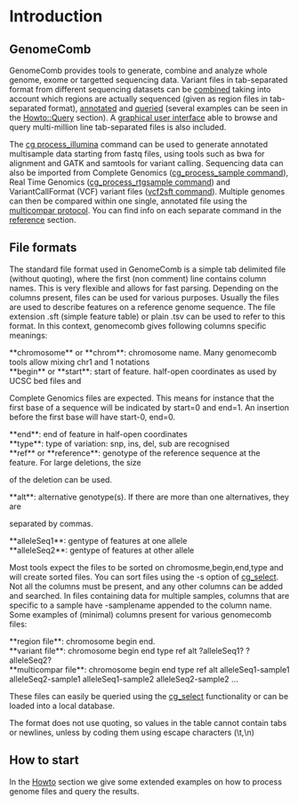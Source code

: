 = Introduction =

== GenomeComb ==
GenomeComb provides tools to generate, combine and analyze whole genome,
exome or targetted sequencing data. Variant files in tab-separated format
from different sequencing datasets can be [[cg_multicompar|combined]]
taking into account which regions are actually sequenced (given as region
files in tab-separated format), [[cg_annotate|annotated]] and
[[cg_select|queried]] (several
examples can be seen in the [[howto_query|Howto::Query]] section).
A [[cg_viz|graphical user interface]] able to browse and query multi-million
line tab-separated files is also included.

The [[cg_process_illumina|cg process_illumina]] command can be
used to generate annotated multisample data starting from fastq files,
using tools such as bwa for alignment and GATK and samtools for variant calling.
Sequencing data can also be imported from Complete Genomics
([[cg_process_sample|cg_process_sample command]]), Real Time Genomics
([[cg_process_rtgsample|cg_process_rtgsample command]]) and
VariantCallFormat (VCF) variant files ([[cg_vcf2sft|vcf2sft command]]).
Multiple genomes can then be compared within one single, annotated file using
the  [[howto_multicompar|multicompar protocol]].
You can find info on each separate command in the [[reference]] section.

== File formats ==

The standard file format used in GenomeComb is a simple tab delimited file
(without quoting), where the first (non comment) line contains column
names. This is very flexible and allows for fast parsing. Depending on the
columns present, files can be used for various purposes. Usually the files
are used to describe features on a reference genome sequence. The file
extension .sft (simple feature table) or plain .tsv can be used to refer to this format.
In this context, genomecomb gives following columns specific meanings:

; **chromosome** or **chrom**: chromosome name. Many genomecomb tools allow mixing chr1 and 1 notations
; **begin** or **start**: start of feature. half-open coordinates as used by UCSC bed files and
Complete Genomics files are expected. This means for instance that the first base of a sequence will
be indicated by start=0 and end=1. An insertion before the first base will have start-0, end=0.
; **end**: end of feature in half-open coordinates
; **type**: type of variation: snp, ins, del, sub are recognised
; **ref** or **reference**: genotype of the reference sequence at the feature. For large deletions, the size 
of the deletion can be used.
; **alt**: alternative genotype(s). If there are more than one alternatives, they are 
separated by commas.
; **alleleSeq1**: gentype of features at one allele
; **alleleSeq2**: gentype of features at other allele

Most tools expect the files to be sorted on chromosme,begin,end,type and will create sorted files.
You can sort files using the -s option of [[cg_select]].
Not all the columns must be present, and any other columns can be added and searched. In 
files containing data for multiple samples, columns that are specific to a sample have -samplename 
appended to the column name. Some examples of (minimal) columns present for various genomecomb files:

; **region file**: chromosome begin end.
; **variant file**: chromosome begin end type ref alt ?alleleSeq1? ?alleleSeq2?
; **multicompar file**: chromosome begin end type ref alt alleleSeq1-sample1 alleleSeq2-sample1 alleleSeq1-sample2 alleleSeq2-sample2 ...

These files can easily be queried using the [[cg_select]] functionality or can
be loaded into a local database.

The format does not use quoting, so values in the table cannot contain tabs or newlines,
unless by coding them using escape characters (\t,\n)

== How to start ==

In the [[howto|Howto]] section we give some extended examples on how to process genome files and query the results.
